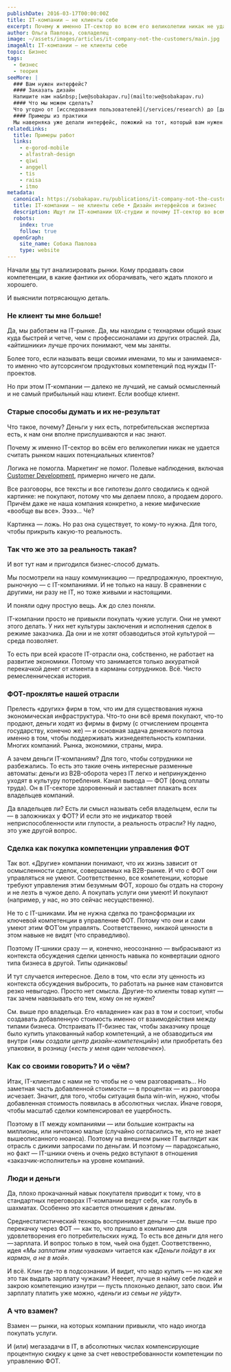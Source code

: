 ```yaml
---
publishDate: 2016-03-17T00:00:00Z
title: IT-компании — не клиенты себе
excerpt: Почему ж именно IT-сектор во всем его великолепии никак не удается считать рынком наших потенциальных клиентов?
author: Ольга Павлова, совладелец
image: ~/assets/images/articles/it-company-not-the-customers/main.jpg
imageAlt: IT-компании — не клиенты себе
topic: Бизнес
tags:
  - бизнес
  - теория
seeMore: |
  ### Вам нужен интерфейс?
  #### Заказать дизайн
  Напишите нам на&nbsp;[we@sobakapav.ru](mailto:we@sobakapav.ru)
  #### Что мы можем сделать?
  Что угодно от [исследования пользователей](/services/research) до [дизайна интерфейса под ключ](/services/ux-design). 
  #### Примеры из практики
  Мы наверняка уже делали интерфейс, пожожий на тот, который вам нужен. [Проверьте](https://sobakapav.ru/portfolio).
relatedLinks:
  title: Примеры работ
  links:
    - e-gorod-mobile
    - alfastrah-design
    - qiwi
    - anggell
    - tis
    - raisa
    - itmo
metadata:
  canonical: https://sobakapav.ru/publications/it-company-not-the-customers
  title: IT-компании — не клиенты себе • Дизайн интерфейсов и бизнес
  description: Ищут ли IT-компании UX-студии и почему IT-сектор во всем его великолепии никак не удается считать рынком наших потенциальных клиентов.
  robots:
    index: true
    follow: true
  openGraph:
    site_name: Собака Павлова
    type: website
---
```



Начали [мы](https://sobakapav.ru/) тут анализировать рынки. Кому продавать свои компетенции, в какие фантики их оборачивать, чего ждать плохого и хорошего.

И выяснили потрясающую деталь.

### Не клиент ты мне больше!

Да, мы работаем на IT-рынке. Да, мы находим с технарями общий язык куда быстрей и четче, чем с профессионалами из других отраслей. Да, «айтишники» лучше прочих понимают, чем мы заняты.

Более того, если называть вещи своими именами, то мы и занимаемся-то именно что аутсорсингом продуктовых компетенций под нужды IT-проектов.

Но при этом IT-компании — далеко не лучший, не самый осмысленный и не самый прибыльный наш клиент. Если вообще клиент.

### Старые способы думать и их не-результат

Что такое, почему? Деньги у них есть, потребительская экспертиза есть, к нам они вполне прислушиваются и нас знают.

Почему ж именно IT-сектор во всём его великолепии никак не удается считать рынком наших потенциальных клиентов?

Логика не помогла. Маркетинг не помог. Полевые наблюдения, включая [Customer Development](https://ru.wikipedia.org/wiki/%D0%A0%D0%B0%D0%B7%D0%B2%D0%B8%D1%82%D0%B8%D0%B5_%D0%BA%D0%BB%D0%B8%D0%B5%D0%BD%D1%82%D0%B0), примерно ничего не дали.

Все разговоры, все тексты и все гипотезы долго сводились к одной картинке: не покупают, потому что мы делаем плохо, а продаем дорого. Причём даже не наша компания конкретно, а некие мифические «вообще вы все». Ээээ… Че?

Картинка — ложь. Но раз она существует, то кому-то нужна. Для того, чтобы прикрыть какую-то реальность.

### Так что же это за реальность такая?

И вот тут нам и пригодился бизнес-способ думать.

Мы посмотрели на нашу коммуникацию — предпродажную, проектную, рыночную — с IT-компаниями. И не только на нашу. В сравнении с другими, ни разу не IT, но тоже живыми и настоящими.

И поняли одну простую вещь. Аж до слез поняли.

IT-компании просто не привыкли покупать чужие услуги. Они не умеют этого делать. У них нет культуры заключения и исполнения сделок в режиме заказчика. Да они и не хотят обзаводиться этой культурой — среда позволяет.

То есть при всей красоте IT-отрасли она, собственно, не работает на развитие экономики. Потому что занимается только аккуратной перекачкой денег от клиента в карманы сотрудников. Всё. Чисто ремесленническая история.

### ФОТ-проклятье нашей отрасли

Прелесть «других» фирм в том, что им для существования нужна экономическая инфраструктура. Что-то они всё время покупают, что-то продают, деньги ходят из фирмы в фирму (с отчислением процента государству, конечно же) — и основная задача денежного потока именно в том, чтобы поддерживать жизнедеятельность компании. Многих компаний. Рынка, экономики, страны, мира.

А зачем деньги IT-компаниям? Для того, чтобы сотрудники не разбежались. То есть это такие очень интересные разменные автоматы: деньги из B2B-оборота через IT легко и непринужденно уходят в культуру потребления. Канал вывода — ФОТ (фонд оплаты труда). Он в IT-секторе здоровенный и заставляет плакать всех владельцев компаний.

Да владельцев ли? Есть ли смысл называть себя владельцем, если ты — в заложниках у ФОТ? И если это не индикатор твоей неприспособленности или глупости, а реальность отрасли? Ну ладно, это уже другой вопрос.

### Сделка как покупка компетенции управления ФОТ

Так вот. «Другие» компании понимают, что их жизнь зависит от осмысленности сделок, совершаемых на B2B-рынке. И что с ФОТ они управляться не умеют. Соответственно, все компетенции, которые требуют управления этим безумным ФОТ, хорошо бы отдать на сторону и не лезть в чужое дело. А покупать услуги они умеют! И покупают (например, у нас, но это сейчас несущественно).

Не то с IT-шниками. Им не нужна сделка по трансформации их ключевой компетенции в управление ФОТ. Потому что они и сами умеют этим ФОТ’ом управлять. Соответственно, никакой ценности в этом навыке не видят (что справедливо).

Поэтому IT-шники сразу — и, конечно, неосознанно — выбрасывают из контекста обсуждения сделки ценность навыка по конвертации одного типа бизнеса в другой. Типы одинаковы!

И тут случается интересное. Дело в том, что если эту ценность из контекста обсуждения выбросить, то работать на рынке нам становится резко невыгодно. Просто нет смысла. Другие-то клиенты товар купят — так зачем навязывать его тем, кому он не нужен?

См. выше про владельца. Его «владение» как раз в том и состоит, чтобы создавать добавленную стоимость именно от взаимодействия между типами бизнеса. Отстраивать IT-бизнес так, чтобы заказчику проще было купить упакованный набор компетенций, а не обзаводиться им внутри (_«мы создали центр дизайн-компетенций»_) или приобретать без упаковки, в розницу (_«есть у меня один человечек»_).

### Как со своими говорить? И о чём?

Итак, IT-клиентам с нами не то чтобы не о чем разговаривать… Но заметная часть добавленной стоимости — в процентах — из разговора исчезает. Значит, для того, чтобы ситуация была win-win, нужно, чтобы добавленная стоимость появилась в абсолютных числах. Иначе говоря, чтобы масштаб сделки компенсировал ее ущербность.

Поэтому в IT между компаниями — или большие контракты на миллионы, или ничтожно малые (случайно согласились те, кто не знает вышеописанного нюанса). Поэтому на внешнем рынке IT выглядит как отрасль с дикими запросами по деньгам. И поэтому — парадоксально, но факт — IT-шники очень и очень редко вступают в отношения «заказчик-исполнитель» на уровне компаний.

### Люди и деньги

Да, плохо прокачанный навык покупателя приводит к тому, что в стандартных переговорах IT-компании ведут себя, как голубь в шахматах. Особенно это касается отношения к деньгам.

Среднестатистический технарь воспринимает деньги  — см. выше про перекачку через ФОТ —  как то, что пришло в компанию для удовлетворения его потребительских нужд. То есть все деньги для него — зарплата. И вопрос только в том, чьей она будет. Соответственно, идея _«Мы заплатим этим чувакам»_ читается как _«Деньги пойдут в их карман, а не в мой»._

И всё. Клин где-то в подсознании. И видит, что надо купить — но как же это так выдать зарплату чужакам? Неееет, лучше я найму себе людей и закрою компетенцию изнутри — пусть плохонько делают, зато свои. Им зарплату платить уже можно, _«деньги из семьи не уйдут»._

### А что взамен?

Взамен — рынки, на которых компании привыкли, что надо иногда покупать услуги.

И (или) мегазадачи в IT, в абсолютных числах компенсирующие процентную скидку к цене за счет невостребованности компетенции по управлению ФОТ.
